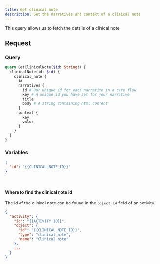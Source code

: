 ```yaml
---
title: Get clinical note
description: Get the narratives and context of a clinical note
---
```


This query allows us to fetch the details of a clinical note.

## Request

### Query

```graphql
query GetClinicalNote($id: String!) {
  clinicalNote(id: $id) {
    clinical_note {
      id
      narratives {
        id # Our unique id for each narrative in a care flow
        key # A unique id you have set for your narrative
        title
        body # A string containing html content
      }
      context {
        key
        value
      }
    }
  }
}
```

### Variables

```json
{
  "id": "{{CLINICAL_NOTE_ID}}"
}
```

<br />

#### Where to find the clinical note id

The id of the clinical note can be found in the `object.id` field of an activity.

```json
{
  "activity": {
    "id": "{{ACTIVITY_ID}}",
    "object": {
      "id": "{{CLINICAL_NOTE_ID}}",
      "type": "clinical_note",
      "name": "Clinical note"
    },
    ...
  }
}
```

